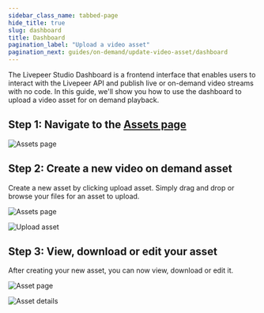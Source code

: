 ```yaml
---
sidebar_class_name: tabbed-page
hide_title: true
slug: dashboard
title: Dashboard
pagination_label: "Upload a video asset"
pagination_next: guides/on-demand/update-video-asset/dashboard
---
```



<Tabs />

The Livepeer Studio Dashboard is a frontend interface that enables users to
interact with the Livepeer API and publish live or on-demand video streams with
no code. In this guide, we'll show you how to use the dashboard to upload a
video asset for on demand playback.

## Step 1: Navigate to the [Assets page](https://livepeer.studio/dashboard/assets)

![Assets page](/../static/guides/Dashboard-1.png)

## Step 2: Create a new video on demand asset

Create a new asset by clicking upload asset. Simply drag and drop or browse your
files for an asset to upload.

![Assets page](/../static/guides/Dashboard-2.png)

![Upload asset](/../static/guides/Dashboard-3.png)

## Step 3: View, download or edit your asset

After creating your new asset, you can now view, download or edit it.

![Asset page](/../static/guides/Dashboard-4.png)

![Asset details](/../static/guides/Dashboard-5.png)
